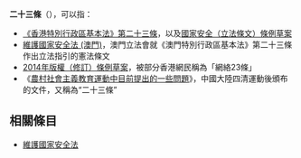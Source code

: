 '''二十三條'''（{{lang-en|'''Article 23'''}}），可以指：

*[[香港特別行政區基本法第二十三條|《香港特別行政區基本法》第二十三條]]，以及[[國家安全（立法條文）條例草案|國家安全（立法條文）條例草案]]
*[[維護國家安全法_(澳門)|維護國家安全法 (澳門)]]，澳門立法會就《澳門特別行政區基本法》第二十三條作出立法指引的憲法條文
*[[2014年版權（修訂）條例草案|2014年版權（修訂）條例草案]]，被部分香港網民稱為「網絡23條」
*《[[農村社會主義教育運動中目前提出的一些問題|農村社會主義教育運動中目前提出的一些問題]]》，中國大陸四清運動後頒布的文件，又稱為“二十三條”

== 相關條目 ==
* [[維護國家安全法|維護國家安全法]]

{{disambig|E二|cat=四字消歧義}}